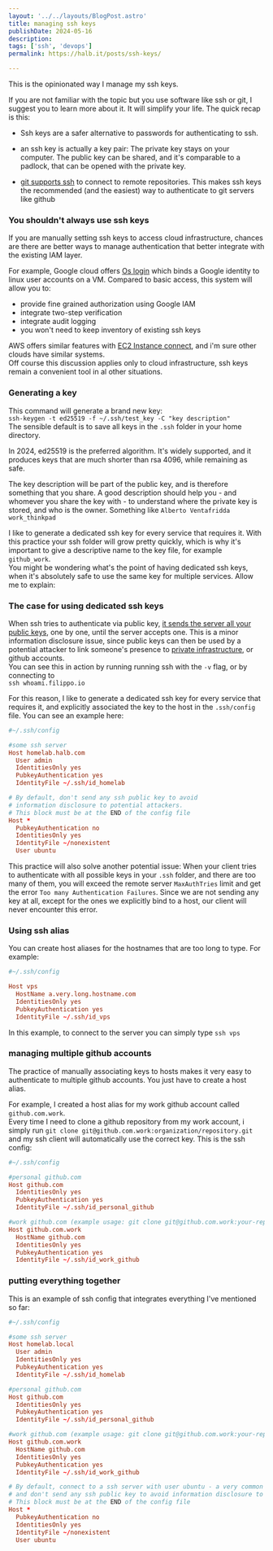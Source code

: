 ```yaml
---
layout: '../../layouts/BlogPost.astro'
title: managing ssh keys
publishDate: 2024-05-16
description: 
tags: ['ssh', 'devops']
permalink: https://halb.it/posts/ssh-keys/

---
```


This is the opinionated way I manage my ssh keys. <br/>


If you are not familiar with the topic but you use software like ssh or git,
I suggest you to learn more about it. It will simplify your life. The quick recap is this:


- Ssh keys are a safer alternative to passwords for authenticating to ssh.
- an ssh key is actually a key pair: The private key stays on your computer. The public key can be shared, and it's comparable to a padlock, that can be opened with the private key.

- [git supports ssh](https://git-scm.com/book/en/v2/Git-on-the-Server-The-Protocols) to connect to remote repositories. This makes ssh keys the recommended (and the easiest) way to authenticate to git servers like github


### You shouldn't always use ssh keys

If you are manually setting ssh keys to access 
cloud infrastructure, chances are there are better ways to manage authentication
that better integrate with the existing IAM layer.

For example, Google cloud offers [Os login](https://cloud.google.com/compute/docs/oslogin) which binds a Google identity to linux user accounts on a VM.
Compared to basic access, this system will allow you to:
- provide fine grained authorization using Google IAM
- integrate two-step verification
- integrate audit logging
- you won't need to keep inventory of existing ssh keys

AWS offers similar features with [EC2 Instance connect](https://docs.aws.amazon.com/AWSEC2/latest/UserGuide/connect-linux-inst-eic.html), and i'm sure other clouds have similar systems.<br/>
Off course this discussion applies only to cloud infrastructure, ssh keys remain
a convenient tool in al other situations.

### Generating a key

This command will generate a brand new key:<br/>
`ssh-keygen -t ed25519 -f ~/.ssh/test_key -C "key description"`<br/>
The sensible default is to save all keys in the `.ssh` folder in your home directory.

In 2024, ed25519 is the preferred algorithm. It's widely supported, and it produces keys that are much shorter than rsa 4096, while remaining as safe.

The key description will be part of the public key, and is therefore something that you share.
A good description should help you - and whomever you share the key with - to
understand where the private key is stored, and who is the owner.
Something like `Alberto Ventafridda work_thinkpad`

I like to generate a dedicated ssh key for every service that requires it.
With this practice your ssh folder will grow pretty quickly, which is why 
it's important to give a descriptive name to the key file, for example `github_work`.<br/>
You might be wondering what's the point of having dedicated ssh keys, when it's absolutely safe to use the same key for multiple services. Allow me to explain:

### The case for using dedicated ssh keys

When ssh tries to authenticate via public key, [it sends the server all your public keys](https://github.com/FiloSottile/whoami.filippo.io?tab=readme-ov-file#how-it-works), one by one, until the server accepts one.
This is a minor information disclosure issue, since public keys can then be used by a potential attacker to link someone's presence to [private infrastructure](https://rushter.com/blog/public-ssh-keys/), or github accounts. <br/>
You can see this in action by running running ssh with the `-v` flag, or by connecting to<br/>
`ssh whoami.filippo.io`

For this reason, I like to generate a dedicated ssh key for every service that requires it,
and explicitly associated the key to the host in the `.ssh/config` file.
You can see an example here:

```toml
#~/.ssh/config

#some ssh server
Host homelab.halb.com
  User admin
  IdentitiesOnly yes
  PubkeyAuthentication yes
  IdentityFile ~/.ssh/id_homelab

# By default, don't send any ssh public key to avoid
# information disclosure to potential attackers.
# This block must be at the END of the config file
Host *
  PubkeyAuthentication no
  IdentitiesOnly yes
  IdentityFile ~/nonexistent
  User ubuntu
```

This practice will also solve another potential issue:
When your client tries to authenticate with all possible keys in your `.ssh`
folder, and there are too many of them, you will exceed the remote server
`MaxAuthTries` limit and get the error `Too many Authentication Failures`.
Since we are not sending any key at all, except for the ones we explicitly bind
to a host, our client will never encounter this error.


### Using ssh alias

You can create host aliases for the hostnames that are too long to type.
For example:

```toml
#~/.ssh/config

Host vps
  HostName a.very.long.hostname.com
  IdentitiesOnly yes
  PubkeyAuthentication yes
  IdentityFile ~/.ssh/id_vps

```

In this example, to connect to the server you can simply type `ssh vps`


### managing multiple github accounts

The practice of manually associating keys to hosts makes it very
easy to authenticate to multiple github accounts. You just have to create
a host alias.

For example, I created a host alias for my work github account called `github.com.work`. <br/>
Every time I need to clone a github repository from my work account, i simply run
`git clone git@github.com.work:organization/repository.git` and my ssh client will automatically
use the correct key. This is the ssh config:

```toml
#~/.ssh/config

#personal github.com
Host github.com
  IdentitiesOnly yes
  PubkeyAuthentication yes
  IdentityFile ~/.ssh/id_personal_github

#work github.com (example usage: git clone git@github.com.work:your-repo.git)
Host github.com.work
  HostName github.com
  IdentitiesOnly yes
  PubkeyAuthentication yes
  IdentityFile ~/.ssh/id_work_github

```

### putting everything together

This is an example of ssh config that integrates everything I've mentioned so far:


```toml
#~/.ssh/config

#some ssh server
Host homelab.local
  User admin
  IdentitiesOnly yes
  PubkeyAuthentication yes
  IdentityFile ~/.ssh/id_homelab

#personal github.com
Host github.com
  IdentitiesOnly yes
  PubkeyAuthentication yes
  IdentityFile ~/.ssh/id_personal_github

#work github.com (example usage: git clone git@github.com.work:your-repo.git)
Host github.com.work
  HostName github.com
  IdentitiesOnly yes
  PubkeyAuthentication yes
  IdentityFile ~/.ssh/id_work_github

# By default, connect to a ssh server with user ubuntu - a very common username,
# and don't send any ssh public key to avoid information disclosure to potential attackers.
# This block must be at the END of the config file
Host *
  PubkeyAuthentication no
  IdentitiesOnly yes
  IdentityFile ~/nonexistent
  User ubuntu

```
